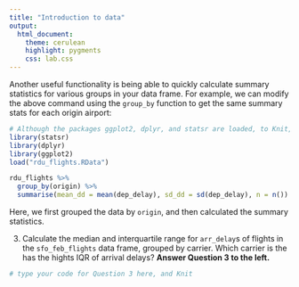```yaml
---
title: "Introduction to data"
output:
  html_document: 
    theme: cerulean 
    highlight: pygments
    css: lab.css
---
```


Another useful functionality is being able to quickly calculate summary 
statistics for various groups in your data frame. For example, we can modify the 
above command using the `group_by` function to get the same summary stats for 
each origin airport:

```r
# Although the packages ggplot2, dplyr, and statsr are loaded, to Knit, you must have the # library functions in your .Rmd file. Don't erase this code block!
library(statsr)
library(dplyr)
library(ggplot2)
load("rdu_flights.RData")
```


```r
rdu_flights %>%
  group_by(origin) %>%
  summarise(mean_dd = mean(dep_delay), sd_dd = sd(dep_delay), n = n())
```

Here, we first grouped the data by `origin`, and then calculated the summary 
statistics.

3.  Calculate the median and interquartile range for `arr_delay`s of flights in the 
`sfo_feb_flights` data frame, grouped by carrier. Which carrier is the has the hights 
IQR of arrival delays? 
<strong>Answer Question 3 to the left.</strong>


```r
# type your code for Question 3 here, and Knit

```


